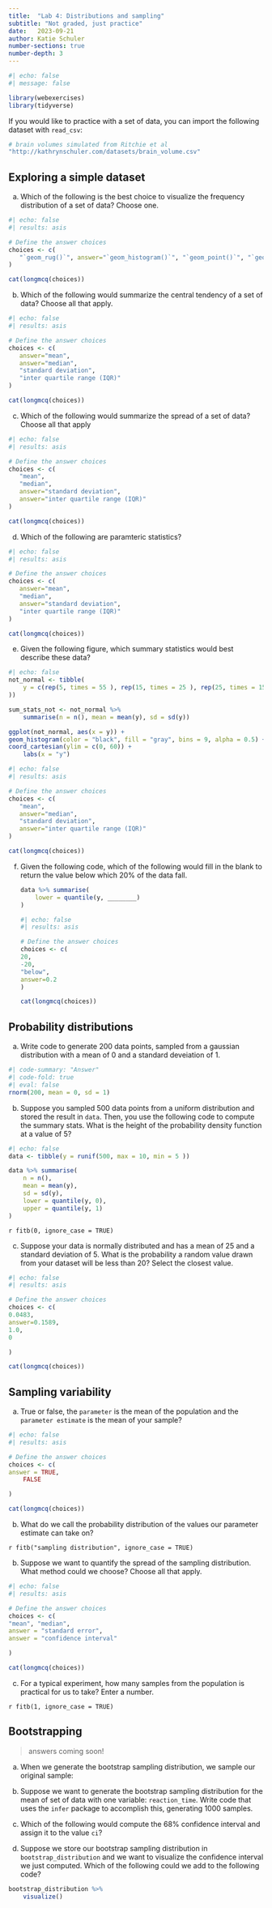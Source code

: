```yaml
---
title:  "Lab 4: Distributions and sampling"
subtitle: "Not graded, just practice"
date:   2023-09-21
author: Katie Schuler
number-sections: true
number-depth: 3
---
```


```r
#| echo: false
#| message: false

library(webexercises)
library(tidyverse)
```

If you would like to practice with a set of data, you can import the following dataset with `read_csv`: 

```r
# brain volumes simulated from Ritchie et al
"http://kathrynschuler.com/datasets/brain_volume.csv"
```

## Exploring a simple dataset 

(a) Which of the following is the best choice to visualize the frequency distribution of a set of data? Choose one.


```r
#| echo: false
#| results: asis

# Define the answer choices
choices <- c(
   "`geom_rug()`", answer="`geom_histogram()`", "`geom_point()`", "`geom_smooth()`"
)

cat(longmcq(choices))
```

(b) Which of the following would summarize the central tendency of a set of data? Choose all that apply.

```r
#| echo: false
#| results: asis

# Define the answer choices
choices <- c(
   answer="mean", 
   answer="median", 
   "standard deviation",
   "inter quartile range (IQR)"
)

cat(longmcq(choices))
```

(c) Which of the following would summarize the spread of a set of data? Choose all that apply

```r
#| echo: false
#| results: asis

# Define the answer choices
choices <- c(
   "mean", 
   "median", 
   answer="standard deviation",
   answer="inter quartile range (IQR)"
)

cat(longmcq(choices))
```

(d) Which of the following are paramteric statistics?

```r
#| echo: false
#| results: asis

# Define the answer choices
choices <- c(
   answer="mean", 
   "median", 
   answer="standard deviation",
   "inter quartile range (IQR)"
)

cat(longmcq(choices))
``` 

(e) Given the following figure, which summary statistics would best describe these data? 

```r
#| echo: false
not_normal <- tibble(
    y = c(rep(5, times = 55 ), rep(15, times = 25 ), rep(25, times = 15), rep(32, 5), 42, 55, 62:65, 72:75, 83 
))

sum_stats_not <- not_normal %>%
    summarise(n = n(), mean = mean(y), sd = sd(y))

ggplot(not_normal, aes(x = y)) +
geom_histogram(color = "black", fill = "gray", bins = 9, alpha = 0.5) +
coord_cartesian(ylim = c(0, 60)) +
    labs(x = "y")

```

```r
#| echo: false
#| results: asis

# Define the answer choices
choices <- c(
   "mean", 
   answer="median", 
   "standard deviation",
   answer="inter quartile range (IQR)"
)

cat(longmcq(choices))
``` 


(f) Given the following code, which of the following would fill in the blank to return the value below which 20% of the data fall. 

    ```r
    data %>% summarise(
        lower = quantile(y, ________)
    )
    ```

    ```r
    #| echo: false
    #| results: asis

    # Define the answer choices
    choices <- c(
    20, 
    -20, 
    "below",
    answer=0.2
    )

    cat(longmcq(choices))
    ``` 


## Probability distributions

(a) Write code to generate 200 data points, sampled from a gaussian distribution with a mean of 0 and a standard deveiation of 1.

```r
#| code-summary: "Answer"
#| code-fold: true
#| eval: false
rnorm(200, mean = 0, sd = 1)
```

(b) Suppose you sampled 500 data points from a uniform distribution and stored the result in `data`. Then, you use the following code to compute the summary stats. What is the height of the probability density function at a value of 5? 

```r
#| echo: false
data <- tibble(y = runif(500, max = 10, min = 5 ))

```

```r

data %>% summarise(
    n = n(),
    mean = mean(y), 
    sd = sd(y), 
    lower = quantile(y, 0), 
    upper = quantile(y, 1)
)

```

`r fitb(0, ignore_case = TRUE)`

(c) Suppose your data is normally distributed and has a mean of 25 and a standard deviation of 5. What is the probability a random value drawn from your dataset will be less than 20? Select the closest value.

```r
#| echo: false
#| results: asis

# Define the answer choices
choices <- c(
0.0483, 
answer=0.1589, 
1.0, 
0

)

cat(longmcq(choices))
``` 






## Sampling variability

(a) True or false, the `parameter` is the mean of the population and the `parameter estimate` is the mean of your sample? 

```r
#| echo: false
#| results: asis

# Define the answer choices
choices <- c(
answer = TRUE,
    FALSE

)

cat(longmcq(choices))
``` 


(b) What do we call the probability distribution of the values our parameter estimate can take on? 

`r fitb("sampling distribution", ignore_case = TRUE)`

(b) Suppose we want to quantify the spread of the sampling distribution. What method could we choose? Choose all that apply. 

```r
#| echo: false
#| results: asis

# Define the answer choices
choices <- c(
"mean", "median", 
answer = "standard error",
answer = "confidence interval"

)

cat(longmcq(choices))
``` 


(c) For a typical experiment, how many samples from the population is practical for us to take? Enter a number.

`r fitb(1, ignore_case = TRUE)`



## Bootstrapping

> answers coming soon! 

(a) When we generate the bootstrap sampling distribution, we sample our original sample: 



(b) Suppose we want to generate the bootstrap sampling distribution for the mean of set of data with one variable: `reaction_time`. Write code that uses the `infer` package to accomplish this, generating 1000 samples. 

(c) Which of the following would compute the 68% confidence interval and assign it to the value `ci`?

(d) Suppose we store our bootstrap sampling distribution in `bootstrap_distribution` and we want to visualize the confidence interval we just computed.  Which of the following could we add to the following code? 

```r
bootstrap_distribution %>%
    visualize()
```
